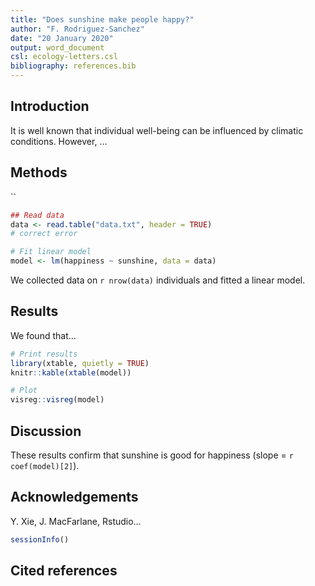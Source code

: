 ```yaml
---
title: "Does sunshine make people happy?"
author: "F. Rodriguez-Sanchez"
date: "20 January 2020"
output: word_document
csl: ecology-letters.csl
bibliography: references.bib
---
```



## Introduction

It is well known that individual well-being can be influenced by climatic conditions. However, ...


## Methods
``

```r
## Read data
data <- read.table("data.txt", header = TRUE)
# correct error

# Fit linear model
model <- lm(happiness ~ sunshine, data = data)

```

We collected data on `r nrow(data)` individuals and fitted a linear model.



## Results

We found that...

```r
# Print results
library(xtable, quietly = TRUE)
knitr::kable(xtable(model)) 
```

```r
# Plot
visreg::visreg(model)
```

## Discussion

These results confirm that sunshine is good for happiness (slope = `r coef(model)[2]`).


## Acknowledgements

Y. Xie, J. MacFarlane, Rstudio...


```r
sessionInfo()
```

## Cited references
